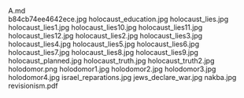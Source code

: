     
<div className="w-full md:max-w-[80rem] float-right italic">
	<MD_A_md />
	A.md
</div>
<PopImage className="float-right clear-right sm:m-1 sm:ml-4" src={JPG_b84cb74ee4642ece_jpg} alt="b84cb74ee4642ece.jpg">
	b84cb74ee4642ece.jpg
</PopImage>
<PopImage className="float-left clear-left sm:m-1 sm:mr-4" src={JPG_holocaust_education_jpg} alt="holocaust_education.jpg">
	holocaust_education.jpg
</PopImage>
<PopImage className="float-right clear-right sm:m-1 sm:ml-4" src={JPG_holocaust_lies_jpg} alt="holocaust_lies.jpg">
	holocaust_lies.jpg
</PopImage>
<PopImage className="float-left clear-left sm:m-1 sm:mr-4" src={JPG_holocaust_lies1_jpg} alt="holocaust_lies1.jpg">
	holocaust_lies1.jpg
</PopImage>
<PopImage className="float-right clear-right sm:m-1 sm:ml-4" src={JPG_holocaust_lies10_jpg} alt="holocaust_lies10.jpg">
	holocaust_lies10.jpg
</PopImage>
<PopImage className="float-left clear-left sm:m-1 sm:mr-4" src={JPG_holocaust_lies11_jpg} alt="holocaust_lies11.jpg">
	holocaust_lies11.jpg
</PopImage>
<PopImage className="float-right clear-right sm:m-1 sm:ml-4" src={JPG_holocaust_lies12_jpg} alt="holocaust_lies12.jpg">
	holocaust_lies12.jpg
</PopImage>
<PopImage className="float-left clear-left sm:m-1 sm:mr-4" src={JPG_holocaust_lies2_jpg} alt="holocaust_lies2.jpg">
	holocaust_lies2.jpg
</PopImage>
<PopImage className="float-right clear-right sm:m-1 sm:ml-4" src={JPG_holocaust_lies3_jpg} alt="holocaust_lies3.jpg">
	holocaust_lies3.jpg
</PopImage>
<PopImage className="float-left clear-left sm:m-1 sm:mr-4" src={JPG_holocaust_lies4_jpg} alt="holocaust_lies4.jpg">
	holocaust_lies4.jpg
</PopImage>
<PopImage className="float-right clear-right sm:m-1 sm:ml-4" src={JPG_holocaust_lies5_jpg} alt="holocaust_lies5.jpg">
	holocaust_lies5.jpg
</PopImage>
<PopImage className="float-left clear-left sm:m-1 sm:mr-4" src={JPG_holocaust_lies6_jpg} alt="holocaust_lies6.jpg">
	holocaust_lies6.jpg
</PopImage>
<PopImage className="float-right clear-right sm:m-1 sm:ml-4" src={JPG_holocaust_lies7_jpg} alt="holocaust_lies7.jpg">
	holocaust_lies7.jpg
</PopImage>
<PopImage className="float-left clear-left sm:m-1 sm:mr-4" src={JPG_holocaust_lies8_jpg} alt="holocaust_lies8.jpg">
	holocaust_lies8.jpg
</PopImage>
<PopImage className="float-right clear-right sm:m-1 sm:ml-4" src={JPG_holocaust_lies9_jpg} alt="holocaust_lies9.jpg">
	holocaust_lies9.jpg
</PopImage>
<PopImage className="float-left clear-left sm:m-1 sm:mr-4" src={JPG_holocaust_planned_jpg} alt="holocaust_planned.jpg">
	holocaust_planned.jpg
</PopImage>
<PopImage className="float-right clear-right sm:m-1 sm:ml-4" src={JPG_holocaust_truth_jpg} alt="holocaust_truth.jpg">
	holocaust_truth.jpg
</PopImage>
<PopImage className="float-left clear-left sm:m-1 sm:mr-4" src={JPG_holocaust_truth2_jpg} alt="holocaust_truth2.jpg">
	holocaust_truth2.jpg
</PopImage>
<PopImage className="float-right clear-right sm:m-1 sm:ml-4" src={PNG_holodomor_png} alt="holodomor.png">
	holodomor.png
</PopImage>
<PopImage className="float-left clear-left sm:m-1 sm:mr-4" src={JPG_holodomor1_jpg} alt="holodomor1.jpg">
	holodomor1.jpg
</PopImage>
<PopImage className="float-right clear-right sm:m-1 sm:ml-4" src={JPG_holodomor2_jpg} alt="holodomor2.jpg">
	holodomor2.jpg
</PopImage>
<PopImage className="float-left clear-left sm:m-1 sm:mr-4" src={JPG_holodomor3_jpg} alt="holodomor3.jpg">
	holodomor3.jpg
</PopImage>
<PopImage className="float-right clear-right sm:m-1 sm:ml-4" src={JPG_holodomor4_jpg} alt="holodomor4.jpg">
	holodomor4.jpg
</PopImage>
<PopImage className="float-left clear-left sm:m-1 sm:mr-4" src={JPG_israel_reparations_jpg} alt="israel_reparations.jpg">
	israel_reparations.jpg
</PopImage>
<PopImage className="float-right clear-right sm:m-1 sm:ml-4" src={JPG_jews_declare_war_jpg} alt="jews_declare_war.jpg">
	jews_declare_war.jpg
</PopImage>
<PopImage className="float-left clear-left sm:m-1 sm:mr-4" src={JPG_nakba_jpg} alt="nakba.jpg">
	nakba.jpg
</PopImage>
<EmbedFile src={PDF_revisionism_pdf} className="w-full md:w-[24rem] md:h-[36rem] float-right sm:m-1 sm:ml-4">
	revisionism.pdf
</EmbedFile>
